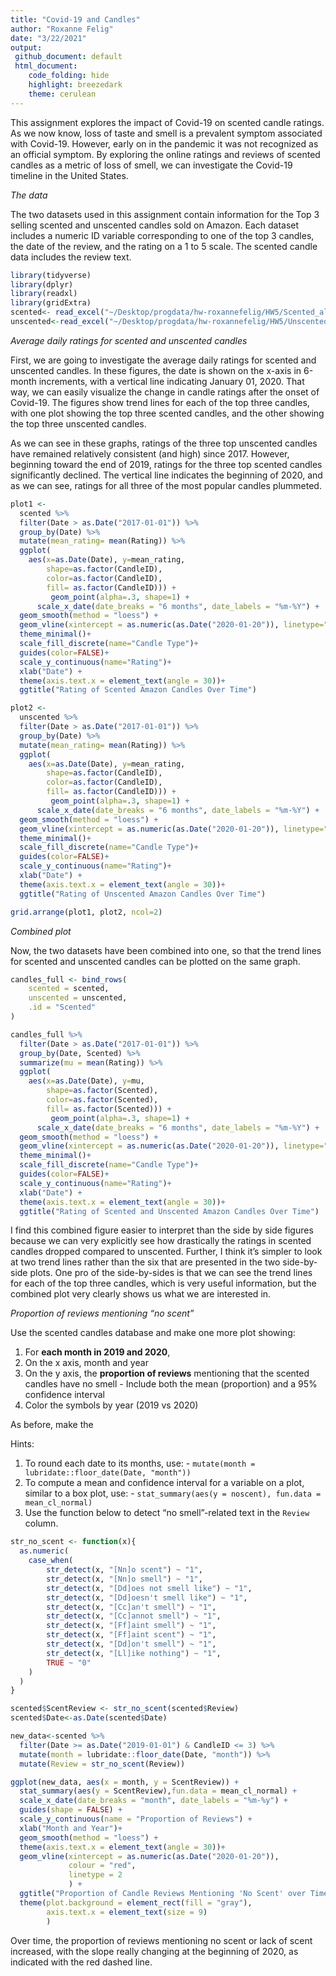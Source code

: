 ```yaml
---
title: "Covid-19 and Candles"
author: "Roxanne Felig"
date: "3/22/2021"
output:
 github_document: default
 html_document:
    code_folding: hide
    highlight: breezedark
    theme: cerulean
---
```


This assignment explores the impact of Covid-19 on scented candle ratings. As we now know, loss of taste and smell is a prevalent symptom associated with Covid-19. However, early on in the pandemic it was not recognized as an official symptom. By exploring the online ratings and reviews of scented candles as a metric of loss of smell, we can investigate the Covid-19 timeline in the United States.

_The data_

The two datasets used in this assignment contain information for the Top 3 selling scented and unscented candles sold on Amazon. Each dataset includes a numeric ID variable corresponding to one of the top 3 candles, the date of the review, and the rating on a 1 to 5 scale. The scented candle data includes the review text.

```r
library(tidyverse)
library(dplyr)
library(readxl)
library(gridExtra)
scented<- read_excel("~/Desktop/progdata/hw-roxannefelig/HW5/Scented_all.xlsx")
unscented<-read_excel("~/Desktop/progdata/hw-roxannefelig/HW5/Unscented_all.xlsx")
```

_Average daily ratings for scented and unscented candles_

First, we are going to investigate the average daily ratings for scented and unscented candles. In these figures, the date is shown on the x-axis in 6-month increments, with a vertical line indicating January 01, 2020. That way, we can easily visualize the change in candle ratings after the onset of Covid-19. The figures show trend lines for each of the top three candles, with one plot showing the top three scented candles, and the other showing the top three unscented candles.

As we can see in these graphs, ratings of the three top unscented candles have remained relatively consistent (and high) since 2017. However, beginning toward the end of 2019, ratings for the three top scented candles significantly declined. The vertical line indicates the beginning of 2020, and as we can see, ratings for all three of the most popular candles plummeted.

```r
plot1 <- 
  scented %>% 
  filter(Date > as.Date("2017-01-01")) %>% 
  group_by(Date) %>% 
  mutate(mean_rating= mean(Rating)) %>% 
  ggplot(
    aes(x=as.Date(Date), y=mean_rating,
        shape=as.factor(CandleID),
        color=as.factor(CandleID),
        fill= as.factor(CandleID))) + 
         geom_point(alpha=.3, shape=1) +
      scale_x_date(date_breaks = "6 months", date_labels = "%m-%Y") +
  geom_smooth(method = "loess") +
  geom_vline(xintercept = as.numeric(as.Date("2020-01-20")), linetype="dashed")+
  theme_minimal()+
  scale_fill_discrete(name="Candle Type")+
  guides(color=FALSE)+
  scale_y_continuous(name="Rating")+
  xlab("Date") + 
  theme(axis.text.x = element_text(angle = 30))+
  ggtitle("Rating of Scented Amazon Candles Over Time")

plot2 <-
  unscented %>% 
  filter(Date > as.Date("2017-01-01")) %>% 
  group_by(Date) %>% 
  mutate(mean_rating= mean(Rating)) %>% 
  ggplot(
    aes(x=as.Date(Date), y=mean_rating,
        shape=as.factor(CandleID),
        color=as.factor(CandleID),
        fill= as.factor(CandleID))) + 
         geom_point(alpha=.3, shape=1) +
      scale_x_date(date_breaks = "6 months", date_labels = "%m-%Y") +
  geom_smooth(method = "loess") +
  geom_vline(xintercept = as.numeric(as.Date("2020-01-20")), linetype="dashed")+
  theme_minimal()+
  scale_fill_discrete(name="Candle Type")+
  guides(color=FALSE)+
  scale_y_continuous(name="Rating")+
  xlab("Date") + 
  theme(axis.text.x = element_text(angle = 30))+
  ggtitle("Rating of Unscented Amazon Candles Over Time")

grid.arrange(plot1, plot2, ncol=2)

```


_Combined plot_

Now, the two datasets have been combined into one, so that the trend lines for scented and unscented candles can be plotted on the same graph. 

```r
candles_full <- bind_rows(
	scented = scented, 
	unscented = unscented, 
	.id = "Scented"
)
```

```r
candles_full %>% 
  filter(Date > as.Date("2017-01-01")) %>% 
  group_by(Date, Scented) %>% 
  summarize(mu = mean(Rating)) %>% 
  ggplot(
    aes(x=as.Date(Date), y=mu,
        shape=as.factor(Scented),
        color=as.factor(Scented),
        fill= as.factor(Scented))) + 
         geom_point(alpha=.3, shape=1) +
      scale_x_date(date_breaks = "6 months", date_labels = "%m-%Y") +
  geom_smooth(method = "loess") +
  geom_vline(xintercept = as.numeric(as.Date("2020-01-20")), linetype="dashed")+
  theme_minimal()+
  scale_fill_discrete(name="Candle Type")+
  guides(color=FALSE)+
  scale_y_continuous(name="Rating")+
  xlab("Date") + 
  theme(axis.text.x = element_text(angle = 30))+
  ggtitle("Rating of Scented and Unscented Amazon Candles Over Time")
```

I find this combined figure easier to interpret than the side by side figures because we can very explicitly see how drastically the ratings in scented candles dropped compared to unscented. Further, I think it’s simpler to look at two trend lines rather than the six that are presented in the two side-by-side plots. One pro of the side-by-sides is that we can see the trend lines for each of the top three candles, which is very useful information, but the combined plot very clearly shows us what we are interested in. 


_Proportion of reviews mentioning "no scent"_

Use the scented candles database and make one more plot showing:

  1. For **each month in 2019 and 2020**, 
  2. On the x axis, month and year
  3. On the y axis, the **proportion of reviews** mentioning that the scented candles have no smell
    - Include both the mean (proportion) and a 95% confidence interval
  4. Color the symbols by year (2019 vs 2020)

As before, make the 

Hints:

  1. To round each date to its months, use:
    - `mutate(month = lubridate::floor_date(Date, "month"))`
  2. To compute a mean and confidence interval for a variable on a plot, similar to a box plot, use:
    - `stat_summary(aes(y = noscent), fun.data = mean_cl_normal)`
  3. Use the function below to detect "no smell"-related text in the `Review` column.

```r
str_no_scent <- function(x){
  as.numeric(
  	case_when(
  		str_detect(x, "[Nn]o scent") ~ "1", 
  		str_detect(x, "[Nn]o smell") ~ "1",
  		str_detect(x, "[Dd]oes not smell like") ~ "1",
  		str_detect(x, "[Dd]oesn't smell like") ~ "1",
  		str_detect(x, "[Cc]an't smell") ~ "1",
  		str_detect(x, "[Cc]annot smell") ~ "1",
  		str_detect(x, "[Ff]aint smell") ~ "1",
  		str_detect(x, "[Ff]aint scent") ~ "1",
  		str_detect(x, "[Dd]on't smell") ~ "1",
  		str_detect(x, "[Ll]ike nothing") ~ "1",
  		TRUE ~ "0"
  	)
  )
} 
```

```r

scented$ScentReview <- str_no_scent(scented$Review)
scented$Date<-as.Date(scented$Date)

new_data<-scented %>% 
  filter(Date >= as.Date("2019-01-01") & CandleID <= 3) %>% 
  mutate(month = lubridate::floor_date(Date, "month")) %>% 
  mutate(Review = str_no_scent(Review)) 

ggplot(new_data, aes(x = month, y = ScentReview)) +
  stat_summary(aes(y = ScentReview),fun.data = mean_cl_normal) +
  scale_x_date(date_breaks = "month", date_labels = "%m-%y") +
  guides(shape = FALSE) +
  scale_y_continuous(name = "Proportion of Reviews") +
  xlab("Month and Year")+
  geom_smooth(method = "loess") +
  theme(axis.text.x = element_text(angle = 30))+
  geom_vline(xintercept = as.numeric(as.Date("2020-01-20")),
             colour = "red",
             linetype = 2
             ) +
  ggtitle("Proportion of Candle Reviews Mentioning 'No Scent' over Time") +
  theme(plot.background = element_rect(fill = "gray"), 
        axis.text.x = element_text(size = 9)
        )

```

Over time, the proportion of reviews mentioning no scent or lack of scent increased, with the slope really changing at the beginning of 2020, as indicated with the red dashed line.
